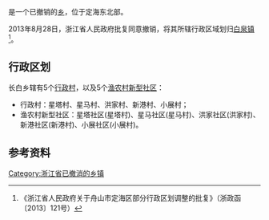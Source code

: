 '''{{PAGENAMEBASE}}'''是{{PRC admin/fullname|33/09/02}}一个已撤销的[[乡_(中华人民共和国)|乡]]，位于定海东北部。

2013年8月28日，浙江省人民政府批复同意撤销{{PAGENAMEBASE}}，将其所辖行政区域划归[[白泉镇_(舟山市)|白泉镇]]<ref>《浙江省人民政府关于舟山市定海区部分行政区划调整的批复》（浙政函〔2013〕121号）</ref>。

== 行政区划 ==
长白乡辖有5个[[行政村|行政村]]，以及5个[[渔农村新型社区|渔农村新型社区]]：
* 行政村：星塔村、星马村、洪家村、新港村、小展村；
* 渔农村新型社区：星塔社区(星塔村)、星马社区(星马村)、洪家社区(洪家村)、新港社区(新港村)、小展社区(小展村)。

{{Gallery
|title=
|footer=
|width=240
|height=
|lines=1
|File:Beichan County 2015.12.24.jpg |北蝉乡星马村
}}

== 参考资料 ==
{{reflist}}

[[Category:浙江省已撤消的乡镇|Category:浙江省已撤消的乡镇]]